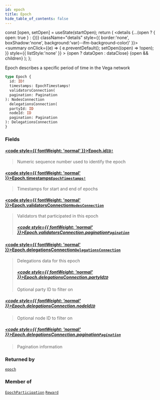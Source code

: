 ```yaml
---
id: epoch
title: Epoch
hide_table_of_contents: false
---
```







  const [open, setOpen] = useState(startOpen);
  return (
    <details {...(open ? { open: true } : {})} className="details" style={{ border:'none', boxShadow:'none', background:'var(--ifm-background-color)' }}>
      <summary
        onClick={(e) => {
          e.preventDefault();
          setOpen((open) => !open);
        }}
        style={{ listStyle:'none' }}
      >
      {open ? dataOpen : dataClose}
      </summary>
      {open && children}
    </details>
  );
};




Epoch describes a specific period of time in the Vega network


```graphql
type Epoch {
  id: ID!
  timestamps: EpochTimestamps!
  validatorsConnection(
  pagination: Pagination
): NodesConnection
  delegationsConnection(
  partyId: ID
  nodeId: ID
  pagination: Pagination
): DelegationsConnection
}
```


### Fields

#### [<code style={{ fontWeight: 'normal' }}>Epoch.<b>id</b></code>](#)<Bullet />[`ID!`](/testnet/api/graphql/scalars/id) <Badge class="secondary" text="non-null"/> <Badge class="secondary" text="scalar"/>
> Numeric sequence number used to identify the epoch
> 

#### [<code style={{ fontWeight: 'normal' }}>Epoch.<b>timestamps</b></code>](#)<Bullet />[`EpochTimestamps!`](/testnet/api/graphql/objects/epoch-timestamps) <Badge class="secondary" text="non-null"/> <Badge class="secondary" text="object"/>
> Timestamps for start and end of epochs
> 

#### [<code style={{ fontWeight: 'normal' }}>Epoch.<b>validatorsConnection</b></code>](#)<Bullet />[`NodesConnection`](/testnet/api/graphql/objects/nodes-connection) <Badge class="secondary" text="object"/>
> Validators that participated in this epoch
> ##### [<code style={{ fontWeight: 'normal' }}>Epoch.validatorsConnection.<b>pagination</b></code>](#)<Bullet />[`Pagination`](/testnet/api/graphql/inputs/pagination) <Badge class="secondary" text="input"/>
> 
> 

#### [<code style={{ fontWeight: 'normal' }}>Epoch.<b>delegationsConnection</b></code>](#)<Bullet />[`DelegationsConnection`](/testnet/api/graphql/objects/delegations-connection) <Badge class="secondary" text="object"/>
> Delegations data for this epoch
> ##### [<code style={{ fontWeight: 'normal' }}>Epoch.delegationsConnection.<b>partyId</b></code>](#)<Bullet />[`ID`](/testnet/api/graphql/scalars/id) <Badge class="secondary" text="scalar"/>
> Optional party ID to filter on
> 

##### [<code style={{ fontWeight: 'normal' }}>Epoch.delegationsConnection.<b>nodeId</b></code>](#)<Bullet />[`ID`](/testnet/api/graphql/scalars/id) <Badge class="secondary" text="scalar"/>
> Optional node ID to filter on
> 

##### [<code style={{ fontWeight: 'normal' }}>Epoch.delegationsConnection.<b>pagination</b></code>](#)<Bullet />[`Pagination`](/testnet/api/graphql/inputs/pagination) <Badge class="secondary" text="input"/>
> Pagination information
> 



### Returned by

[`epoch`](/testnet/api/graphql/queries/epoch)  <Badge class="secondary" text="query"/>

### Member of

[`EpochParticipation`](/testnet/api/graphql/objects/epoch-participation)  <Badge class="secondary" text="object"/><Bullet />[`Reward`](/testnet/api/graphql/objects/reward)  <Badge class="secondary" text="object"/>

